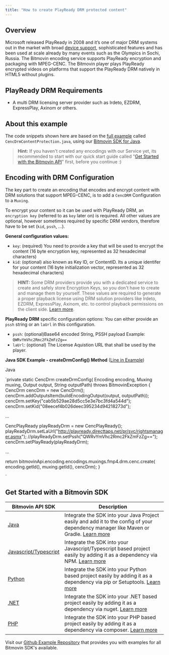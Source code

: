 ```yaml
---
title: "How to create PlayReady DRM protected content"
---
```


## Overview

Microsoft released PlayReady in 2008 and it’s one of major DRM systems out in the market with broad [device support](https://developer.bitmovin.com/playback/docs/drm-content-protection), sophisticated features and has been used at scale already by many events such as the Olympics in Sochi, Russia. The Bitmovin encoding service supports PlayReady encryption and packaging with MPEG-CENC. The Bitmovin player plays PlayReady encrypted videos on platforms that support the PlayReady DRM natively in HTML5 without plugins.

## PlayReady DRM Requirements

* A multi DRM licensing server provider such as Irdeto, EZDRM, ExpressPlay, Axinom or others.

## About this example

The code snippets shown here are based on the [full example](https://github.com/bitmovin/bitmovin-api-sdk-examples/blob/master/java/src/main/java/CencDrmContentProtection.java) called `CencDrmContentProtection.java`, using our [Bitmovin SDK for Java](/encoding/docs/how-to-create-playready-drm-protected-content#get-started-with-a-bitmovin-sdk).

> **Hint:** If you haven't created any encodings with our Service yet, its recommended to start with our quick start guide called "[Get Started with the Bitmovin API](/encoding/docs/get-started-with-the-bitmovin-api)" first, before you continue :)

## Encoding with DRM Configuration

The key part to create an encoding that encodes and encrypt content with DRM solutions that support MPEG-CENC, is to add a `CencDRM` Configuration to a `Muxing`.

To encrypt your content so it can be used with PlayReady DRM, an `encryption key` (referred to as `key` later on) is required. All other values are optional, however sometimes required by specific DRM vendors, therefore have to be set (`kid`, `pssh`, ...).

**General configuration values:**

* `key`: (required) You need to provide a key that will be used to encrypt the content (16 byte encryption key, represented as 32 hexadecimal characters)
* `kid`: (optional) also known as Key ID, or ContentID. Its a unique identifer for your content (16 byte initialization vector, represented as 32 hexadecimal characters)

> **HINT:** Some DRM providers provide you with a dedicated service to create and safely store Encryption Keys, so you don't have to create and manage them by yourself. These values are required to generate a proper playback license using DRM solution providers like Irdeto, EZDRM, ExpressPlay, Axinom, etc. to control playback permissions on the client side. [Learn more](https://bitmovin.com/digital-rights-management-everything-to-know/).

**PlayReady DRM** specific configuration options: You can either provide an `pssh` string or an `laUrl` in this configuration.

* `pssh`: (optional)Base64 encoded String, PSSH payload Example: `QWRvYmVhc2Rmc2FkZmFzZg==`
* `laUrl`: (optional) The License Aquistion URL that shall be used by the player.

**Java SDK Example - createDrmConfig() Method** ([Line in Example](https://github.com/bitmovin/bitmovin-api-sdk-examples/blob/master/java/src/main/java/CencDrmContentProtection.java#L266))

Java

`private static CencDrm createDrmConfig(
    Encoding encoding, Muxing muxing, Output output, String outputPath) throws BitmovinException {
  CencDrm cencDrm = new CencDrm();
  cencDrm.addOutputsItem(buildEncodingOutput(output, outputPath));
  cencDrm.setKey("cab5b529ae28d5cc5e3e7bc3fd4a544d");
  cencDrm.setKid("08eecef4b026deec395234d94218273d");
  
  ...
  
  CencPlayReady playReadyDrm = new CencPlayReady();
  playReadyDrm.setLaUrl("http://playready.directtaps.net/pr/svc/rightsmanager.asmx");
  //playReadyDrm.setPssh("QWRvYmVhc2Rmc2FkZmFzZg==");
  cencDrm.setPlayReady(playReadyDrm);
  
  ...
  
  return bitmovinApi.encoding.encodings.muxings.fmp4.drm.cenc.create(
      encoding.getId(), muxing.getId(), cencDrm);
}

`

## Get Started with a Bitmovin SDK

| Bitmovin API SDK                                                               | Description                                                                                                                                                                                            |
| ------------------------------------------------------------------------------ | ------------------------------------------------------------------------------------------------------------------------------------------------------------------------------------------------------ |
| [Java](https://github.com/bitmovin/bitmovin-api-sdk-java)                      | Integrate the SDK into your Java Project easily and add it to the config of your dependency manager like Maven or Gradle. [Learn more](https://github.com/bitmovin/bitmovin-api-sdk-java#installation) |
| [Javascript/Typescript](https://github.com/bitmovin/bitmovin-api-sdk-examples) | Integrate the SDK into your Javascript/Typescript based project easily by adding it as a dependency via NPM. [Learn more](https://github.com/bitmovin/bitmovin-api-sdk-javascript#installation)        |
| [Python](https://github.com/bitmovin/bitmovin-api-sdk-examples)                | Integrate the SDK into your Python based project easily by adding it as a dependency via pip or Setuptools. [Learn more](https://github.com/bitmovin/bitmovin-api-sdk-python#installation)             |
| [.NET](https://github.com/bitmovin/bitmovin-api-sdk-examples)                  | Integrate the SDK into your .NET based project easily by adding it as a dependency via nuget. [Learn more](https://github.com/bitmovin/bitmovin-api-sdk-dotnet#installation)                           |
| [PHP](https://github.com/bitmovin/bitmovin-api-sdk-examples)                   | Integrate the SDK into your PHP based project easily by adding it as a dependency via composer. [Learn more](https://github.com/bitmovin/bitmovin-api-sdk-php#installation)                            |

Visit our [Github Example Repository](https://github.com/bitmovin/bitmovin-api-sdk-examples) that provides you with examples for all Bitmovin SDK's available.